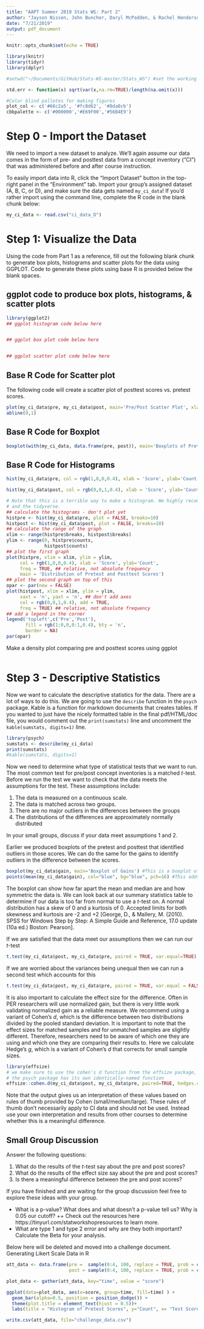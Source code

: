 ```yaml
---
title: "AAPT Summer 2019 Stats WS: Part 2"
author: "Jayson Nissen, John Buncher, Daryl McPadden, & Rachel Henderson"
date: "7/21/2019"
output: pdf_document
---
```


```r
knitr::opts_chunk$set(echo = TRUE)

library(knitr)
library(tidyr)
library(dplyr)

#setwd("~/Documents/GitHub/Stats-WS-master/Stats_WS") #set the working directory to a folder for this project. It makes life easier.

std.err <- function(x) sqrt(var(x,na.rm=TRUE)/length(na.omit(x)))

#Color blind palletes for making figures
plot_col <- c('#66c2a5', '#fc8d62', '#8da0cb')
cbbpalette <- c('#000000','#E69F00','#56B4E9')
```

# Step 0 - Import the Dataset
We need to import a new dataset to analyze.  We’ll again assume our data comes in the form of pre- and posttest data from a concept inventory (“CI”) that was administered before and after course instruction.  

To easily import data into R, click the "Import Dataset" button in the top-right panel in the "Environment" tab.  Import your group's assigned dataset (A, B, C, or D), and make sure the data gets named ``my_ci_data``!  If you'd rather import using the command line, complete the R code in the blank chunk below:

```r
my_ci_data <- read.csv("ci_data_D")
```

# Step 1: Visualize the Data
Using the code from Part 1 as a reference, fill out the following blank chunk to generate box plots, histograms and scatter plots for the data using GGPLOT.  Code to generate these plots using base R is provided below the blank spaces.

## ggplot code to produce box plots, histograms, & scatter plots
```r
library(ggplot2)
## ggplot histogram code below here


## ggplot box plot code below here


## ggplot scatter plot code below here


```

## Base R Code for Scatter plot
The following code will create a scatter plot of posttest scores vs. pretest scores.

```r
plot(my_ci_data$pre, my_ci_data$post, main='Pre/Post Scatter Plot', xlab = "Pre", ylab="Post")
abline(0,1)
```

## Base R Code for Boxplot
```r
boxplot(with(my_ci_data, data.frame(pre, post)), main='Boxplots of Pretest and Posttest Scores')
```

## Base R Code for Histograms
```r
hist(my_ci_data$pre, col = rgb(1,0,0,0.4), xlab = 'Score', ylab='Count', main='Distribution of Pretest Score')
```


```r
hist(my_ci_data$post, col = rgb(0,0,1,0.4), xlab = 'Score', ylab='Count', main='Distribution of Posttest Scores')
```

```r
# Note that this is a terrible way to make a histogram. We highly recommend learning ggplot 
# and the tidyverse.
## calculate the histograms - don't plot yet
histpre <- hist(my_ci_data$pre, plot = FALSE, breaks=10)
histpost <- hist(my_ci_data$post, plot = FALSE, breaks=10)
## calculate the range of the graph
xlim <- range(histpre$breaks, histpost$breaks)
ylim <- range(0, histpre$counts,
              histpost$counts)
## plot the first graph
plot(histpre, xlim = xlim, ylim = ylim,
     col = rgb(1,0,0,0.4), xlab = 'Score', ylab='Count',
     freq = TRUE, ## relative, not absolute frequency
     main = 'Distribution of Pretest and Posttest Scores')
## plot the second graph on top of this
opar <- par(new = FALSE)
plot(histpost, xlim = xlim, ylim = ylim,
     xaxt = 'n', yaxt = 'n', ## don't add axes
     col = rgb(0,0,1,0.4), add = TRUE,
     freq = TRUE) ## relative, not absolute frequency
## add a legend in the corner
legend('topleft',c('Pre','Post'),
       fill = rgb(1:0,0,0:1,0.4), bty = 'n',
       border = NA)
par(opar)
```

Make a density plot comparing pre and posttest scores using ggplot
```r

```

# Step 3 - Descriptive Statistics
Now we want to calculate the descriptive statistics for the data. There are a lot of ways to do this. We are going to use the `describe` function in the `psych` package. Kable is a function for markdown documents that creates tables.  If you wanted to just have the nicely formatted table in the final pdf/HTML/doc file, you would comment out the `print(sumstats)` line and uncomment the `kable(sumstats, digits=1)` line.

```r
library(psych)
sumstats <- describe(my_ci_data)
print(sumstats)
#kable(sumstats, digits=1)
```

Now we need to determine what type of statistical tests that we want to run.
The most common test for pre/post concept inventories is a matched $t$-test. Before we run the test we want to check that the data meets the assumptions for the test. These assumptions include:

1. The data is measured on a continuous scale.
2. The data is matched across two groups.
3. There are no major outliers in the differences between the groups
4. The distributions of the differences are approximately normally distributed

In your small groups, discuss if your data meet assumptions 1 and 2.

Earlier we produced boxplots of the pretest and posttest that identified outliers in those scores. We can do the same for the gains to identify outliers in the difference between the scores.

```r
boxplot(my_ci_data$gain, main='Boxplot of Gains') #This is a boxplot of the gains
points(mean(my_ci_data$gain), col="blue", bg="blue", pch=16) #This adds a point for the mean to provide a visual representation of the difference between the mean and median.
```
The boxplot can show how far apart the mean and median are and how symmetric the data is. We can look back at our summary statistics table to determine if our data is too far from normal to use a $t$-test on. A normal distribution has a skew of 0 and a kurtosis of 0. Accepted limits for both skewness and kurtosis are -2 and +2 [George, D., & Mallery, M. (2010). SPSS for Windows Step by Step: A Simple Guide and Reference, 17.0 update (10a ed.) Boston: Pearson].

If we are satisfied that the data meet our assumptions then we can run our $t$-test
```r
t.test(my_ci_data$post, my_ci_data$pre, paired = TRUE, var.equal=TRUE)
```
If we are worried about the variances being unequal then we can run a second test which accounts for this
```r
t.test(my_ci_data$post, my_ci_data$pre, paired = TRUE, var.equal = FALSE)
```

It is also important to calculate the effect size for the difference. Often in PER researchers will use normalized gain, but there is very little work validating normalized gain as a reliable measure. We recommend using a variant of Cohen's $d$, which is the difference between two distributions divided by the pooled standard deviation. It is important to note that the effect sizes for matched samples and for unmatched samples are slightly different. Therefore, researchers need to be aware of which one they are using and which one they are comparing their results to. Here we calculate Hedge's $g$, which is a variant of Cohen's $d$ that corrects for small sample sizes.

```r
library(effsize)
# we make sure to use the cohen's d function from the effsize package, since 
# the psych package has its own identically-named function
effsize::cohen.d(my_ci_data$post, my_ci_data$pre, paired=TRUE, hedges.correction = TRUE)
```
Note that the output gives us an interpretation of these values based on rules of thumb provided by Cohen (small/medium/large). These rules of thumb don't necessarily apply to CI data and should not be used. Instead use your own interpretation and results from other courses to determine whether this is a meaningful difference.

## Small Group Discussion
Answer the following questions:

1. What do the results of the $t$-test say about the pre and post scores?
2. What do the results of the effect size say about the pre and post scores?
3. Is there a meaningful difference between the pre and post scores?


If you have finished and are waiting for the group discussion feel free to explore these ideas with your group.

+ What is a p-value? What does and what doesn't a p-value tell us? Why is 0.05 our cutoff?
++ Check out the resources here https://tinyurl.com/statworkshopresources to learn more.
+ What are type 1 and type 2 error and why are they both important? Calculate the Beta for your analysis.

Below here will be deleted and moved into a challenge document.
Generating Likert Scale Data in R

```r
att_data <- data.frame(pre =  sample(0:4, 100, replace = TRUE, prob = c(0.1, 0.2, 0.4, 0.2, 0.1)),
                       post = sample(0:4, 100, replace = TRUE, prob = c(0.1, 0.1, 0.3, 0.3, 0.2)))

plot_data <- gather(att_data, key="time", value = "score")

ggplot(data=plot_data, aes(x=score, group=time, fill=time) ) + 
  geom_bar(alpha=0.5, position = position_dodge()) +
  theme(plot.title = element_text(hjust = 0.5))+
  labs(title = "Histogram of Pretest Scores", y="Count", x= "Test Score (%)")

write.csv(att_data, file="challenge_data.csv")
```

